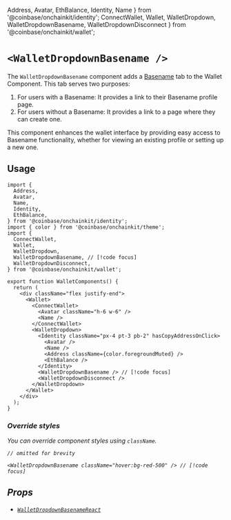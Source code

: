   Address,
  Avatar,
  EthBalance,
  Identity,
  Name 
} from '@coinbase/onchainkit/identity';
  ConnectWallet,
  Wallet,
  WalletDropdown,
  WalletDropdownBasename,
  WalletDropdownDisconnect
} from '@coinbase/onchainkit/wallet';

# `<WalletDropdownBasename />`

The `WalletDropdownBasename` component adds a [Basename](https://www.base.org/names) tab to the Wallet Component. This tab serves two purposes:

1. For users with a Basename: It provides a link to their Basename profile page.
2. For users without a Basename: It provides a link to a page where they can create one.

This component enhances the wallet interface by providing easy access to Basename functionality, whether for viewing an existing profile or setting up a new one.

## Usage

```tsx
import {
  Address,
  Avatar,
  Name,
  Identity,
  EthBalance,
} from '@coinbase/onchainkit/identity';
import { color } from '@coinbase/onchainkit/theme';
import {
  ConnectWallet,
  Wallet,
  WalletDropdown,
  WalletDropdownBasename, // [!code focus]
  WalletDropdownDisconnect,
} from '@coinbase/onchainkit/wallet';

export function WalletComponents() {
  return (
    <div className="flex justify-end">
      <Wallet>
        <ConnectWallet>
          <Avatar className="h-6 w-6" />
          <Name />
        </ConnectWallet>
        <WalletDropdown>
          <Identity className="px-4 pt-3 pb-2" hasCopyAddressOnClick>
            <Avatar />
            <Name />
            <Address className={color.foregroundMuted} />
            <EthBalance />
          </Identity>
          <WalletDropdownBasename /> // [!code focus] 
          <WalletDropdownDisconnect />
        </WalletDropdown>
      </Wallet>
    </div>
  );
}
```

<WalletComponents>
  <Wallet>
    <ConnectWallet text="Log In">
      <Avatar className="h-6 w-6" />
      <Name />
    </ConnectWallet>
    <WalletDropdown>
      <Identity className="px-4 pt-3 pb-2" hasCopyAddressOnClick>
        <Avatar />
        <Name />
        <Address className={color.foregroundMuted} />
        <EthBalance />
      </Identity>
      <WalletDropdownBasename />
      <WalletDropdownDisconnect />
    </WalletDropdown>
  </Wallet>
</WalletComponents>

### Override styles

You can override component styles using `className`.
  
```tsx
// omitted for brevity

<WalletDropdownBasename className="hover:bg-red-500" /> // [!code focus] 
```
  
<WalletComponents>
  <Wallet>
    <ConnectWallet text="Log In">
      <Avatar className="h-6 w-6" />
      <Name />
    </ConnectWallet>
    <WalletDropdown>
      <Identity className="px-4 pt-3 pb-2" hasCopyAddressOnClick>
        <Avatar />
        <Name />
        <Address className={color.foregroundMuted} />
        <EthBalance />
      </Identity>
      <WalletDropdownBasename className="hover:bg-red-500"/>
      <WalletDropdownDisconnect />
    </WalletDropdown>
  </Wallet>
</WalletComponents>

## Props
- [`WalletDropdownBasenameReact`](/wallet/types#walletdropdownbasenamereact)

